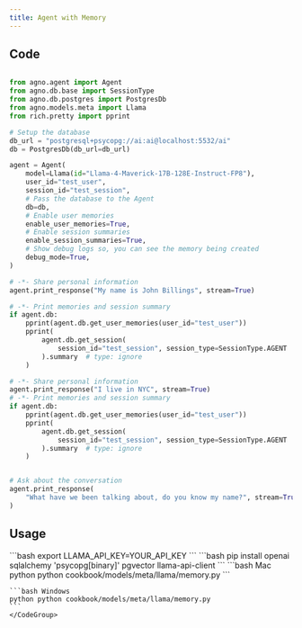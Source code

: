 ```yaml
---
title: Agent with Memory
---
```


## Code

```python cookbook/models/meta/llama/memory.py

from agno.agent import Agent
from agno.db.base import SessionType
from agno.db.postgres import PostgresDb
from agno.models.meta import Llama
from rich.pretty import pprint

# Setup the database
db_url = "postgresql+psycopg://ai:ai@localhost:5532/ai"
db = PostgresDb(db_url=db_url)

agent = Agent(
    model=Llama(id="Llama-4-Maverick-17B-128E-Instruct-FP8"),
    user_id="test_user",
    session_id="test_session",
    # Pass the database to the Agent
    db=db,
    # Enable user memories
    enable_user_memories=True,
    # Enable session summaries
    enable_session_summaries=True,
    # Show debug logs so, you can see the memory being created
    debug_mode=True,
)

# -*- Share personal information
agent.print_response("My name is John Billings", stream=True)

# -*- Print memories and session summary
if agent.db:
    pprint(agent.db.get_user_memories(user_id="test_user"))
    pprint(
        agent.db.get_session(
            session_id="test_session", session_type=SessionType.AGENT
        ).summary  # type: ignore
    )

# -*- Share personal information
agent.print_response("I live in NYC", stream=True)
# -*- Print memories and session summary
if agent.db:
    pprint(agent.db.get_user_memories(user_id="test_user"))
    pprint(
        agent.db.get_session(
            session_id="test_session", session_type=SessionType.AGENT
        ).summary  # type: ignore
    )


# Ask about the conversation
agent.print_response(
    "What have we been talking about, do you know my name?", stream=True
)


```

## Usage

<Steps>
  <Snippet file="create-venv-step.mdx" />

  <Step title="Set your LLAMA API key">
    ```bash
    export LLAMA_API_KEY=YOUR_API_KEY
    ```
  </Step>

  <Step title="Install libraries">
    ```bash
    pip install openai sqlalchemy 'psycopg[binary]' pgvector llama-api-client
    ```
  </Step>

  <Step title="Run Agent">
    <CodeGroup>
    ```bash Mac
    python python cookbook/models/meta/llama/memory.py
    ```

    ```bash Windows
    python python cookbook/models/meta/llama/memory.py
    ```
    </CodeGroup>
  </Step>
</Steps> 